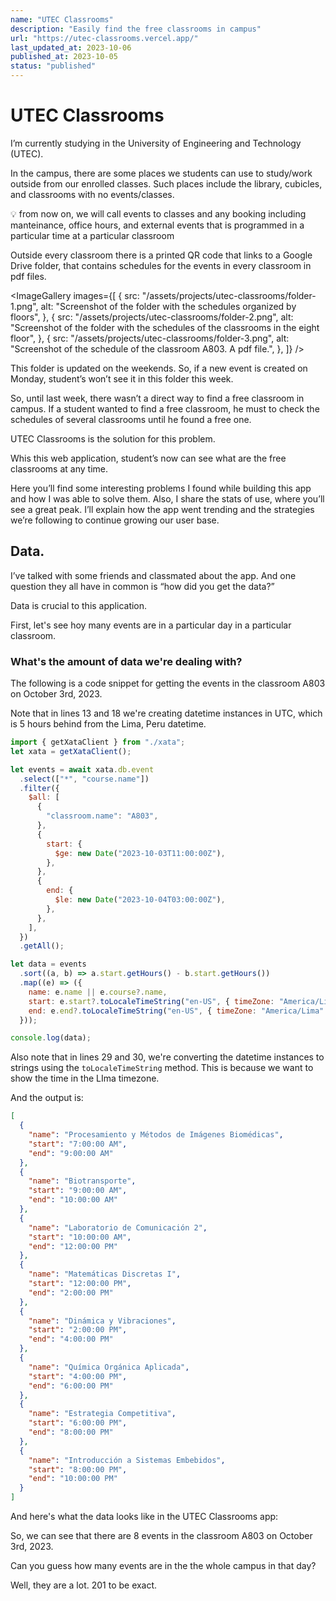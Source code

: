 ```yaml
---
name: "UTEC Classrooms"
description: "Easily find the free classrooms in campus"
url: "https://utec-classrooms.vercel.app/"
last_updated_at: 2023-10-06
published_at: 2023-10-05
status: "published"
---
```


# UTEC Classrooms

I’m currently studying in the University of Engineering and Technology (UTEC).

In the campus, there are some places we students can use to study/work outside from our enrolled classes. Such places include the library, cubicles, and classrooms with no events/classes.

<aside>
💡 from now on, we will call events to classes and any booking including manteinance, office hours, and external events that is programmed in a particular time at a particular classroom

</aside>

Outside every classroom there is a printed QR code that links to a Google Drive folder, that contains schedules for the events in every classroom in pdf files.

<ImageGallery
  images={[
    {
      src: "/assets/projects/utec-classrooms/folder-1.png",
      alt: "Screenshot of the folder with the schedules organized by floors",
    },
    {
      src: "/assets/projects/utec-classrooms/folder-2.png",
      alt: "Screenshot of the folder with the schedules of the classrooms in the eight floor",
    },
    {
      src: "/assets/projects/utec-classrooms/folder-3.png",
      alt: "Screenshot of the schedule of the classroom A803. A pdf file.",
    },
  ]}
/>

This folder is updated on the weekends. So, if a new event is created on Monday, student’s won’t see it in this folder this week.

So, until last week, there wasn’t a direct way to find a free classroom in campus. If a student wanted to find a free classroom, he must to check the schedules of several classrooms until he found a free one.

UTEC Classrooms is the solution for this problem.

Whis this web application, student’s now can see what are the free classrooms at any time.

Here you’ll find some interesting problems I found while building this app and how I was able to solve them. Also, I share the stats of use, where you’ll see a great peak. I’ll explain how the app went trending and the strategies we’re following to continue growing our user base.

## Data.

I’ve talked with some friends and classmated about the app. And one question they all have in common is “how did you get the data?”

Data is crucial to this application.

First, let's see hoy many events are in a particular day in a particular classroom.

### What's the amount of data we're dealing with?

The following is a code snippet for getting the events in the classroom A803 on October 3rd, 2023.

Note that in lines 13 and 18 we're creating datetime instances in UTC, which is 5 hours behind from the Lima, Peru datetime.

```js showLineNumbers {13,18,29,30}
import { getXataClient } from "./xata";
let xata = getXataClient();

let events = await xata.db.event
  .select(["*", "course.name"])
  .filter({
    $all: [
      {
        "classroom.name": "A803",
      },
      {
        start: {
          $ge: new Date("2023-10-03T11:00:00Z"),
        },
      },
      {
        end: {
          $le: new Date("2023-10-04T03:00:00Z"),
        },
      },
    ],
  })
  .getAll();

let data = events
  .sort((a, b) => a.start.getHours() - b.start.getHours())
  .map((e) => ({
    name: e.name || e.course?.name,
    start: e.start?.toLocaleTimeString("en-US", { timeZone: "America/Lima" }),
    end: e.end?.toLocaleTimeString("en-US", { timeZone: "America/Lima" }),
  }));

console.log(data);
```

Also note that in lines 29 and 30, we're converting the datetime instances to strings using the `toLocaleTimeString` method. This is because we want to show the time in the LIma timezone.

And the output is:

```json
[
  {
    "name": "Procesamiento y Métodos de Imágenes Biomédicas",
    "start": "7:00:00 AM",
    "end": "9:00:00 AM"
  },
  {
    "name": "Biotransporte",
    "start": "9:00:00 AM",
    "end": "10:00:00 AM"
  },
  {
    "name": "Laboratorio de Comunicación 2",
    "start": "10:00:00 AM",
    "end": "12:00:00 PM"
  },
  {
    "name": "Matemáticas Discretas I",
    "start": "12:00:00 PM",
    "end": "2:00:00 PM"
  },
  {
    "name": "Dinámica y Vibraciones",
    "start": "2:00:00 PM",
    "end": "4:00:00 PM"
  },
  {
    "name": "Química Orgánica Aplicada",
    "start": "4:00:00 PM",
    "end": "6:00:00 PM"
  },
  {
    "name": "Estrategia Competitiva",
    "start": "6:00:00 PM",
    "end": "8:00:00 PM"
  },
  {
    "name": "Introducción a Sistemas Embebidos",
    "start": "8:00:00 PM",
    "end": "10:00:00 PM"
  }
]
```

And here's what the data looks like in the UTEC Classrooms app:

<FullImage
  src="/assets/projects/utec-classrooms/2023-10-03_A803.png"
  alt="Upload image process"
/>

So, we can see that there are 8 events in the classroom A803 on October 3rd, 2023.

Can you guess how many events are in the the whole campus in that day?

Well, they are a lot. 201 to be exact.
